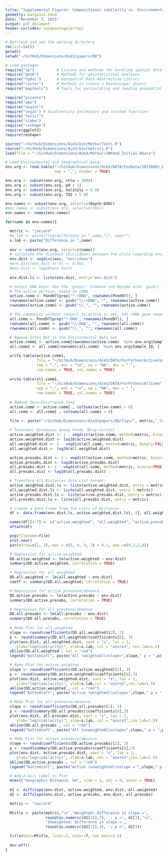 ```yaml
---
title: "Supplemental Figures: Compositional similarity vs. Environmental distance"
geometry: margin=2.54cm
date: "November 7, 2015"
output: pdf_document
header-includes: \usepackage{array}
---
```


```r
# Retrieve and set the working directory
rm(list=ls())
getwd()
setwd("~/GitHub/Dimensions/Aim3/papers/DD")
```


```r
# Load packages
require("sp")          # Classes and methods for handling spatial data
require("geoR")        # Methods for geostatistical analyses
require("rgdal")       # Geospatial Data Abstraction Library
require("raster")      # Methods to create a RasterLayer object
require("maptools")    # Tools for manipulating and reading geospatial data

require("picante")
require("ape")
require("seqinr")
require("vegan") # biodiversity estimators and related functions
require("fossil")
require("simba")
require("reshape")
require(ggplot2)
require(reshape)

source("~/GitHub/Dimensions/Aim3/bin/MothurTools.R")
source("~/GitHub/Dimensions/Aim3/bin/metrics.R")
load(file = "~/GitHub/Dimensions/Aim3/Mothur/INPond_Initial.RData")
```


```r
# Load Environmental and Geographical Data
env.org <- read.table("~/GitHub/Dimensions/Aim3/DATA/EnvData/20130801_PondDataMod.csv",
                      sep = ",", header = TRUE)

env.org <- subset(env.org, chla < 2000)
env.org <- subset(env.org, pH > 1)
env.org <- subset(env.org, Salinity > 0.0)
env.org <- subset(env.org, TDS < 5.0)

env.names <- subset(env.org, select=c(Depth:DON))
#env.names <- subset(env.org, select=c(TDS))
env.names <- names(env.names)

for(name in env.names){

  metric <- "jaccard"
  #x.lab <- paste("log(difference in ",name,")", sep="")
  x.lab <- paste("Difference in ",name)
  
  env <- subset(env.org, select=c(name))
  # calculate the distance (Euclidean) between the plots regarding environmental variables
  env.dist <- vegdist(env, "euclidean")
  #env.dist[env.dist == 0] <- 0.001
  #env.dist <- log10(env.dist)
  
  env.dist.ls <- liste(env.dist, entry="env.dist")

  # Select DNA Data: Use the `grep()` Command and Rename with `gsub()`
  # The active portion, based on cDNA 
  active.comm <- Pond97[grep("*-cDNA", rownames(Pond97)), ]
  rownames(active.comm) <- gsub("\\-cDNA", "", rownames(active.comm))
  rownames(active.comm) <- gsub("\\_", "", rownames(active.comm))

  # The community without respect to active or not, 16S rRNA gene sequences
  all.comm <- Pond97[grep("*-DNA", rownames(Pond97)), ]
  rownames(all.comm) <- gsub("\\-DNA", "", rownames(all.comm))
  rownames(all.comm) <- gsub("\\_", "", rownames(all.comm))

  # Remove Sites Not in the Environmental Data Set
  active.comm1 <- active.comm[rownames(active.comm)  %in% env.org$Sample_ID, ]
  all.comm1 <- all.comm[rownames(all.comm)  %in% env.org$Sample_ID, ]

  write.table(active.comm1, 
              file = "~/GitHub/Dimensions/Aim3/DATA/ForPython/ActiveComm", 
              sep = ",", eol = "\n", na = "NA", dec = ".", 
              row.names = TRUE, col.names = TRUE)
  
  write.table(all.comm1, 
              file = "~/GitHub/Dimensions/Aim3/DATA/ForPython/AllComm", 
              sep = ",", eol = "\n", na = "NA", dec = ".", 
              row.names = TRUE, col.names = TRUE)
  
  # Remove Zero-Occurrence Taxa 
  active.comm <- active.comm[ , colSums(active.comm) > 0]
  all.comm <- all.comm[ , colSums(all.comm) > 0]

  file <- paste("~/GitHub/Dimensions/Aim3/papers/DD/figs/", metric,"_ComDist-",name,".png", sep="")
  
  # Taxonomic Distances Among Ponds (Bray-Curits)
  active.weighted.dist <- 1 - vegdist(active.comm, method=metric, binary=FALSE) 
  active.weighted.dist <- log10(active.weighted.dist)
  all.weighted.dist <- 1 - vegdist(all.comm, method=metric, binary=FALSE)
  all.weighted.dist <- log10(all.weighted.dist)

  active.presabs.dist <- 1 - vegdist(active.comm, method=metric, binary=TRUE) 
  active.presabs.dist <- log10(active.presabs.dist)
  all.presabs.dist <- 1 - vegdist(all.comm, method=metric, binary=TRUE)
  all.presabs.dist <- log10(all.presabs.dist)

  # Transform All Distances Into List Format:
  active.weighted.dist.ls <- liste(active.weighted.dist, entry = metric)
  all.weighted.dist.ls <- liste(all.weighted.dist, entry = metric)
  active.presabs.dist.ls <- liste(active.presabs.dist, entry = metric)
  all.presabs.dist.ls <- liste(all.presabs.dist, entry = metric)

  # Create a Data Frame from the Lists of Distances
  df <- data.frame(env.dist.ls, active.weighted.dist.ls[, 3], all.weighted.dist.ls[, 3], active.presabs.dist.ls[, 3], all.presabs.dist.ls[, 3])

  names(df)[4:7] <- c("active.weighted", "all.weighted", "active.presabs", "all.presabs")
  attach(df)

  png(filename=file)  
  plot.new()
  par(mfrow=c(2, 2), mar = c(5, 4, 3, 2) + 0.1, oma =c(0,1,3,0))

  # Regression for active weighted
  DD.active.weighted <- lm(active.weighted ~ env.dist)
  summary(DD.active.weighted, correlation = TRUE)

  # Regression for all weighted
  DD.all.weighted <- lm(all.weighted ~ env.dist)
  coeff <- summary(DD.all.weighted, correlation = TRUE)

  # Regression for active presence/absence
  DD.active.presabs <- lm(active.presabs ~ env.dist)
  summary(DD.active.presabs, correlation = TRUE)

  # Regression for all presence/absence 
  DD.all.presabs <- lm(all.presabs ~ env.dist)
  summary(DD.all.presabs, correlation = TRUE)
  
  # Make Plot for all weighted 
  slope <- round(coefficients(DD.all.weighted)[2], 3)
  p <- round(summary(DD.all.weighted)$coefficients[8], 3)
  plot(env.dist, all.weighted.dist, xaxt = "s", las = 1, 
     ylab="log(similarity)", xlab=x.lab, col = "azure3", cex.lab=1.5)
  abline(DD.all.weighted , col = "red")
  legend("bottomleft", paste("All (weighted)\nslope=",slope," p = ",p), bty="n", cex=1.2)

  # Make Plot for active weighted
  slope <- round(coefficients(DD.active.weighted)[2], 3)
  p <- round(summary(DD.active.weighted)$coefficients[8],3)
  plot(env.dist, active.weighted.dist, xaxt = "s", las = 1, 
     ylab="log(similarity)", xlab=x.lab,col = "azure3",cex.lab=1.5)
  abline(DD.active.weighted , col = "red")
  legend("bottomleft", paste("Active (weighted)\nslope=",slope," p = ",p), bty="n", cex=1.2)

  # Make Plot for all presence/absence
  slope <- round(coefficients(DD.all.presabs)[2], 3)
  p <- round(summary(DD.all.presabs)$coefficients[8],3)
  plot(env.dist, all.presabs.dist, xaxt = "s", las = 1, 
     ylab="log(similarity)", xlab=x.lab, col = "azure3",cex.lab=1.5)
  abline(DD.all.presabs , col = "red")
  legend("bottomleft", paste("All (unweighted)\nslope=",slope," p = ",p), bty="n", cex=1.2)

  # Make Plot for active presence/absence
  slope <- round(coefficients(DD.active.presabs)[2], 3)
  p <- round(summary(DD.active.presabs)$coefficients[8],3)
  plot(env.dist, active.presabs.dist, xaxt = "s", las = 1, 
     ylab="log(similarity)", xlab=x.lab, col = "azure3",cex.lab=1.5)
  abline(DD.active.presabs , col = "red")
  legend("bottomleft", paste("Active (unweighted)\nslope = ",slope," p = ",p), bty="n", cex=1.2)

  # Add X-Axis Label to Plot
  mtext("Geographic Distance, km", side = 1, adj = 0, outer = TRUE)
  
  d1 <- diffslope(env.dist, active.weighted, env.dist, all.weighted)
  d2 <- diffslope(env.dist, active.presabs, env.dist, all.presabs)

  metric <- "Jaccard"
  
  Mtitle <- paste(metric,"\n",'Weighted: Difference in slope =', 
                  round(as.numeric(d1[2]),3), '; p =', d1[3],"\n",
                  'Unweighted: Difference in slope =', 
                  round(as.numeric(d2[2]),3), '; p =', d2[3])

  title(main=Mtitle, line=-2, outer=T, cex.main=1.5)
  
  dev.off()
}
```
